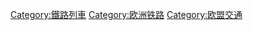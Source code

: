 {{Commonscat|Trans Europ Express}}

{{catmore}}

[[Category:鐵路列車|Category:鐵路列車]]
[[Category:欧洲铁路|Category:欧洲铁路]]
[[Category:欧盟交通|Category:欧盟交通]]